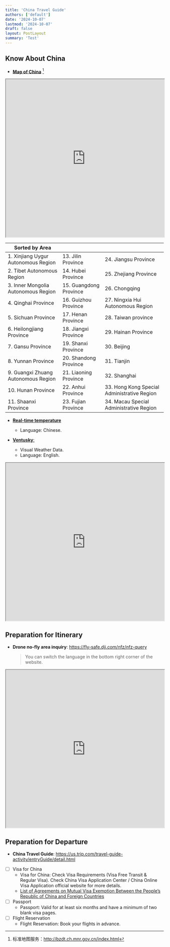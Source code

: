 ```yaml
---
title: 'China Travel Guide'
authors: ['default']
date: '2024-10-07'
lastmod: '2024-10-07'
draft: false
layout: PostLayout
summary: 'Test'
---
```


## Know About China

- [**Map of China**](http://bzdt.ch.mnr.gov.cn/browse.html?picId=%224o28b0625501ad13015501ad2bfc0285%22) [^1]

<iframe
  title="agent"
  src="http://bzdt.ch.mnr.gov.cn/browse.html?picId=%224o28b0625501ad13015501ad2bfc0285%22"
  height="500px"
  width="100%"
  className="iframe"
></iframe>

| **Sorted by Area**                  |                        |                                             |
| ----------------------------------- | ---------------------- | ------------------------------------------- |
| 1. Xinjiang Uygur Autonomous Region | 13. Jilin Province     | 24. Jiangsu Province                        |
| 2. Tibet Autonomous Region          | 14. Hubei Province     | 25. Zhejiang Province                       |
| 3. Inner Mongolia Autonomous Region | 15. Guangdong Province | 26. Chongqing                               |
| 4. Qinghai Province                 | 16. Guizhou Province   | 27. Ningxia Hui Autonomous Region           |
| 5. Sichuan Province                 | 17. Henan Province     | 28. Taiwan province                         |
| 6. Heilongjiang Province            | 18. Jiangxi Province   | 29. Hainan Province                         |
| 7. Gansu Province                   | 19. Shanxi Province    | 30. Beijing                                 |
| 8. Yunnan Province                  | 20. Shandong Province  | 31. Tianjin                                 |
| 9. Guangxi Zhuang Autonomous Region | 21. Liaoning Province  | 32. Shanghai                                |
| 10. Hunan Province                  | 22. Anhui Province     | 33. Hong Kong Special Administrative Region |
| 11. Shaanxi Province                | 23. Fujian Province    | 34. Macau Special Administrative Region     |

- [**Real-time temperature**](https://data.cma.cn/data/online/t/4)

  - Language: Chinese.

- [**Ventusky**:](https://www.ventusky.com/)
  - Visual Weather Data.
  - Language: English.

<iframe
  title="agent"
  src="https://www.ventusky.com/"
  height="500px"
  width="100%"
  className="iframe"
></iframe>

## Preparation for Itinerary

- **Drone no-fly area inquiry**: https://fly-safe.dji.com/nfz/nfz-query
  > You can switch the language in the bottom right corner of the website.

<iframe
  title="agent"
  src="https://fly-safe.dji.com/nfz/nfz-query"
  height="500px"
  width="100%"
  className="iframe"
></iframe>

## Preparation for Departure

- **China Travel Guide**: https://us.trip.com/travel-guide-activity/entryGuide/detail.html

- [ ] Visa for China
  - Visa for China: Check Visa Requirements (Visa Free Transit & Regular Visa). Check China Visa Application Center / China Online Visa Application official website for more details.
  - [List of Agreements on Mutual Visa Exemption Between the People’s Republic of China and Foreign Countries](cs.mfa.gov.cn/wgrlh/lhqz/lhqzjjs/201202/t20120207_961630.shtml)
- [ ] Passport
  - Passport: Valid for at least six months and have a minimum of two blank visa pages.
- [ ] Flight Reservation
  - Flight Reservation: Book your flights in advance.

[^1]: 标准地图服务：http://bzdt.ch.mnr.gov.cn/index.html
